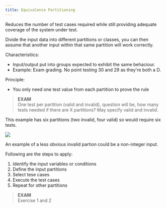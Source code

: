 ```yaml
---
title: Equivalence Partitioning
---
```


Reduces the number of test cases required while still providing adequate coverage of the system under test.

Divide the input data into different partitions or classes, you can then assume that another input within that same partition will work correctly.

Characterisitics:
- Input/output put into groups expected to exhibit the same behaciour.
- Example: Exam grading. No point testing 30 and 29 as they're both a D.

Principle:
- You only need one test value from each partition to prove the rule

> **EXAM**  
> One test per partition (valid and invalid), question will be, how many tests needed if there are X partitions? May specify valid and invalid.

This example has six partitions (two invalid, four valid) so would require six tests.

![](/src/assets/images/equiv-partition.png)

An example of a less obvious invalid partion could be a non-integer input.

Following are the steps to apply:

1. Identify the input variables or conditions  
2. Define the input partitions
3. Select tese cases
4. Execute the test cases
5. Repeat for other partitions

> **EXAM**  
> Exercise 1 and 2
